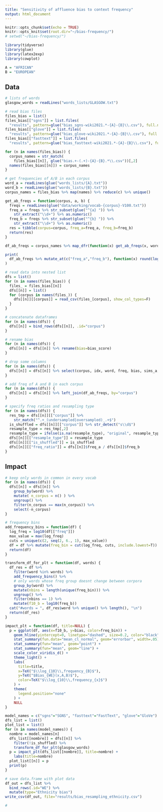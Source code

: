 ```yaml
---
title: "Sensitivity of affluence bias to context frequency"
output: html_document
---
```


```r
knitr::opts_chunk$set(echo = TRUE)
knitr::opts_knit$set(root.dir="~/bias-frequency/")
# setwd("~/bias-frequency/")
```


```r
library(tidyverse)
library(glue)
library(latex2exp)
library(cowplot)
```


```r
A = "AFRICAN"
B = "EUROPEAN"
```


## Data


```r
# lists of words
glasgow_words = readLines("words_lists/GLASGOW.txt")
```


```r
# read bias files
files_bias = list()
files_bias[["sgns"]] = list.files(
  "results", pattern=glue("bias_sgns-wiki2021.*-{A}-{B}\\.csv"), full.names=T)
files_bias[["glove"]] = list.files(
  "results", pattern=glue("bias_glove-wiki2021.*-{A}-{B}\\.csv"), full.names=T)
files_bias[["fasttext"]] = list.files(
  "results", pattern=glue("bias_fasttext-wiki2021.*-{A}-{B}\\.csv"), full.names=T)
```


```r
for (n in names(files_bias)) {
  corpus_names = str_match(
    files_bias[[n]], glue("bias.+-(.+)-{A}-{B}.*\\.csv"))[,2]
  names(files_bias[[n]]) = corpus_names
}
```



```r
# get frequencies of A/B in each corpus
word_a = readLines(glue("words_lists/{A}.txt"))
word_b = readLines(glue("words_lists/{B}.txt"))
corpus_names = files_bias %>% map(names) %>% reduce(c) %>% unique()

get_ab_freqs = function(corpus, a, b) {
  freqs = readLines(glue("data/working/vocab-{corpus}-V100.txt"))
  freq_a = freqs %>% str_subset(glue("^{a} ")) %>% 
    str_extract("\\d+") %>% as.numeric()
  freq_b = freqs %>% str_subset(glue("^{b} ")) %>% 
    str_extract("\\d+") %>% as.numeric()
  res = tibble(corpus=corpus, freq_a=freq_a, freq_b=freq_b)
  return(res)
}

df_ab_freqs = corpus_names %>% map_dfr(function(x) get_ab_freqs(x, word_a, word_b))
```


```r
print(
  df_ab_freqs %>% mutate_at(c("freq_a","freq_b"), function(x) round(log10(x), 2)) 
)
```


```r
# read data into nested list
dfs = list()
for (n in names(files_bias)) {
  files_ = files_bias[[n]]
  dfs[[n]] = list()
  for (corpus in names(files_)) {
    dfs[[n]][[corpus]] = read_csv(files_[corpus], show_col_types=F)
  }
}
```


```r
# concatenate dataframes
for (n in names(dfs)) {
  dfs[[n]] = bind_rows(dfs[[n]], .id="corpus")
}
```

```r
# rename bias
for (n in names(dfs)) {
  dfs[[n]] = dfs[[n]] %>% rename(bias=bias_score)
}
```


```r
# drop some columns
for (n in names(dfs)) {
  dfs[[n]] = dfs[[n]] %>% select(corpus, idx, word, freq, bias, sims_a, sims_b)
}
```



```r
# add freq of A and B in each corpus
for (n in names(dfs)) {
  dfs[[n]] = dfs[[n]] %>% left_join(df_ab_freqs, by="corpus")
}
```



```r
# specify freq ratios and resampling type
for (n in names(dfs)) {
  res_tmp = dfs[[n]][["corpus"]] %>% 
    str_match("^.+_(undersampled|oversampled)_.+$")
  is_shuffled = dfs[[n]][["corpus"]] %>% str_detect("s\\d$")
  resample_type = res_tmp[,2]
  resample_type = ifelse(is.na(resample_type), "original", resample_type)
  dfs[[n]][["resample_type"]] = resample_type
  dfs[[n]][["is_shuffled"]] = is_shuffled
  dfs[[n]][["freq_ratio"]] = dfs[[n]]$freq_a / dfs[[n]]$freq_b
}
```



## Impact


```r
# keep only words in common in every vocab
for (n in names(dfs)) {
  dfs[[n]] = dfs[[n]] %>% 
    group_by(word) %>% 
    mutate( n_corpus = n() ) %>% 
    ungroup() %>% 
    filter(n_corpus == max(n_corpus)) %>% 
    select(-n_corpus)
}
```




```r
# frequency bins
add_frequency_bins = function(df) {
  log_freq = log10(df[["freq"]])
  max_value = max(log_freq)
  cuts = unique(c(2, seq(2, 6., 1), max_value))
  df = df %>% mutate(freq_bin = cut(log_freq, cuts, include.lowest=T))
  return(df)
}
```




```r
transform_df_for_plt = function(df, words) {
  df_res = df %>% 
    filter(word %in% words) %>% 
    add_frequency_bins() %>% 
    # only words whose freq group doesnt change between corpora 
    group_by(word) %>% 
    mutate(nbins = length(unique(freq_bin))) %>% 
    ungroup() %>% 
    filter(nbins == 1) %>% 
    mutate(f10_b = log10(freq_b))
  cat("#words = ", df_res$word %>% unique() %>% length(), "\n")
  return(df_res)  
}

impact_plt = function(df, title=NULL) {
  p = ggplot(df, aes(x=f10_b, y=bias, color=freq_bin)) +
    geom_hline(yintercept=0, linetype="dashed", size=0.2, color="black") +
    stat_summary(fun.data="mean_cl_normal", geom="errorbar", width=.05) +
    stat_summary(fun="mean", geom="point") + 
    stat_summary(fun="mean", geom="line") + 
    scale_color_viridis_d() +
    theme_light() +
    labs(
      title=title, 
      x=TeX("$\\log_{10}\\,frequency_{B}$"), 
      y=TeX("$Bias_{WE}(x,A,B)$"),
      color=TeX("$\\log_{10}\\,frequency_{x}$")
    ) +
    theme(
      legend.position="none"
    ) +
    NULL
}
```


```r
model_names = c("sgns"="SGNS", "fasttext"="FastText", "glove"="GloVe")
dfs_list = list()
plot_list = list()
for (n in names(model_names)) {
  nombre = model_names[n]
  dfs_list[[nombre]] = dfs[[n]] %>% 
    filter(!is_shuffled) %>% 
    transform_df_for_plt(glasgow_words)
  p = impact_plt(dfs_list[[nombre]], title=nombre) +
    labs(title=nombre)
  plot_list[[n]] = p
  print(p)
}

```

```r
# save data.frame with plot data
df_out = dfs_list %>%
  bind_rows(.id="WE") %>% 
  mutate(type="Ethnicity bias")
write_csv(df_out, file="results/bias_resampling_ethnicity.csv")
```




```r
# 
```









